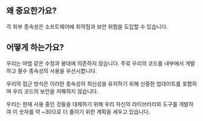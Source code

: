
## 왜 중요한가요?

<div className="h-2"/>

각 외부 종속성은 소프트웨어에 취약점과 보안 위험을 도입할 수 있습니다.

<div className="h-8"/>

<ThreeChart />

<div className="h-8"/>

## 어떻게 하는가요?

<div className="h-2"/>

우리는 마법 같은 수정과 붕대에 의존하지 않습니다. 주로 우리의 코드를 내부에서 개발하고 필수 종속성의 사용을 우선시합니다.

<div className="h-2"/>

우리의 접근 방식은 이러한 종속성의 최신성을 유지하기 위해 신중한 업데이트를 포함하며 우리 코드의 보안을 저해하지 않습니다.

<div className="h-2"/>

우리는 현재 사용 중인 것들을 대체하기 위해 우리 자신의 라이브러리와 도구를 개발하여 이 숫자를 약 ~30으로 더 줄이기 위한 계획을 세우고 있습니다.

